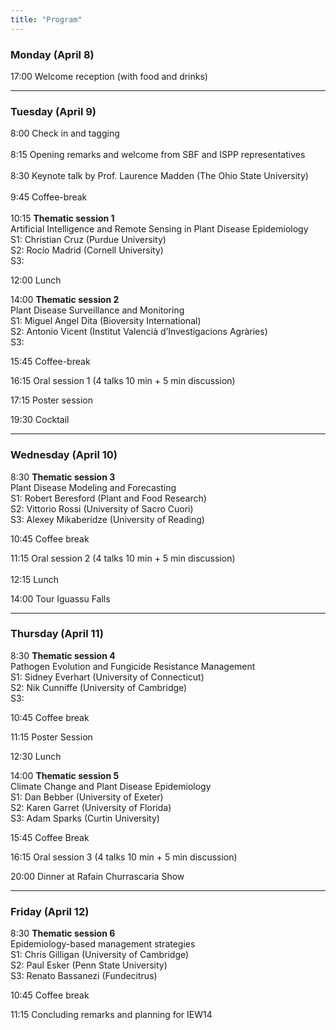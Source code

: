 ```yaml
---
title: "Program"
---
```


### Monday (April 8)

17:00 Welcome reception (with food and drinks)

------------------------------------------------------------------------

### Tuesday (April 9)

8:00 Check in and tagging\
\
8:15 Opening remarks and welcome from SBF and ISPP representatives\
\
8:30 Keynote talk by Prof. Laurence Madden (The Ohio State University)\
\
9:45 Coffee-break\
\
10:15 **Thematic session 1**\
Artificial Intelligence and Remote Sensing in Plant Disease Epidemiology\
S1: Christian Cruz (Purdue University)\
S2: Rocío Madrid (Cornell University)\
S3:

12:00 Lunch

14:00 **Thematic session 2** **\
**Plant Disease Surveillance and Monitoring\
S1: Miguel Angel Dita (Bioversity International)\
S2: Antonio Vicent (Institut Valencià d'Investigacions Agràries)\
S3:

15:45 Coffee-break

16:15 Oral session 1 (4 talks 10 min + 5 min discussion)

17:15 Poster session

19:30 Cocktail

------------------------------------------------------------------------

### Wednesday (April 10)

8:30 **Thematic session 3**\
Plant Disease Modeling and Forecasting\
S1: Robert Beresford (Plant and Food Research)\
S2: Vittorio Rossi (University of Sacro Cuori)\
S3: Alexey Mikaberidze (University of Reading)

10:45 Coffee break

11:15 Oral session 2 (4 talks 10 min + 5 min discussion)\
\
12:15 Lunch

14:00 Tour Iguassu Falls

------------------------------------------------------------------------

### Thursday (April 11)

8:30 **Thematic session 4**\
Pathogen Evolution and Fungicide Resistance Management\
S1: Sidney Everhart (University of Connecticut)\
S2: Nik Cunniffe (University of Cambridge)\
S3:

10:45 Coffee break

11:15 Poster Session

12:30 Lunch

14:00 **Thematic session 5**\
Climate Change and Plant Disease Epidemiology\
S1: Dan Bebber (University of Exeter)\
S2: Karen Garret (University of Florida)\
S3: Adam Sparks (Curtin University) 

15:45 Coffee Break

16:15 Oral session 3 (4 talks 10 min + 5 min discussion)

20:00 Dinner at Rafain Churrascaria Show\

------------------------------------------------------------------------

### Friday (April 12)

8:30 **Thematic session 6**\
Epidemiology-based management strategies\
S1: Chris Gilligan (University of Cambridge)\
S2: Paul Esker (Penn State University)\
S3: Renato Bassanezi (Fundecitrus)

10:45 Coffee break

11:15 Concluding remarks and planning for IEW14 
